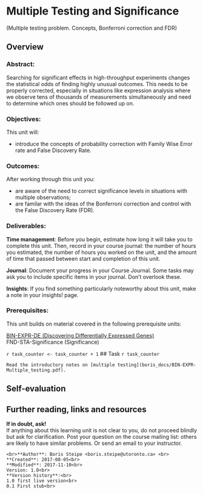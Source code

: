 # Multiple Testing and Significance {#multiple-testing}
(Multiple testing problem. Concepts, Bonferroni correction and FDR)

## Overview
### Abstract:

Searching for significant effects in high-throughput experiments changes the statistical odds of finding highly unusual outcomes. This needs to be properly corrected, especially in situations like expression analysis where we observe tens of thousands of measurements simultaneously and need to determine which ones should be followed up on.

### Objectives:

This unit will:

  * introduce the concepts of probability correction with Family Wise Error rate and False Discovery Rate.

### Outcomes:

After working through this unit you:

  * are aware of the need to correct significance levels in situations with multiple observations;
  * are familar with the ideas of the Bonferroni correction and control with the False Discovery Rate (FDR).

### Deliverables:
**Time management**: Before you begin, estimate how long it will take you to complete this unit. Then, record in your course journal: the number of hours you estimated, the number of hours you worked on the unit, and the amount of time that passed between start and completion of this unit.

**Journal**: Document your progress in your Course Journal. Some tasks may ask you to include specific items in your journal. Don't overlook these.

**Insights**: If you find something particularly noteworthy about this unit, make a note in your insights! page.

### Prerequisites:

This unit builds on material covered in the following prerequisite units:

[BIN-EXPR-DE (Discovering Differentially Expressed Genes)](#de-genes)<br>
FND-STA-Significance (Significance)

`r task_counter <- task_counter + 1`
## Task `r task_counter`
 
```block
Read the introductory notes on [multiple testing](boris_docs/BIN-EXPR-Multiple_testing.pdf).
```
 
## Self-evaluation

## Further reading, links and resources
 
 
**If in doubt, ask!**<br>
If anything about this learning unit is not clear to you, do not proceed blindly but ask for clarification. Post your question on the course mailing list: others are likely to have similar problems. Or send an email to your instructor.

```block2
<br>**Author**: Boris Steipe <boris.steipe@utoronto.ca> <br>
**Created**: 2017-08-05<br>
**Modified**: 2017-11-10<br>
Version: 1.0<br>
**Version history**:<br>
1.0 first live version<br>
0.1 First stub<br>
``` 
